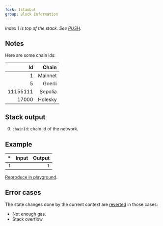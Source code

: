 ```yaml
---
fork: Istanbul
group: Block Information
---
```


*Index 1 is top of the stack. See [PUSH](/#60).*

## Notes

Here are some chain ids:

| Id | Chain |
|---:|------:|
| 1 | Mainnet |
| 5 | Goerli |
| 11155111 | Sepolia |
| 17000 | Holesky |

## Stack output

0. `chainId`: chain id of the network.

## Example

| * | Input | Output |
|--:|------:|-------:|
| `1` | | `1` |

[Reproduce in playground](/playground?unit=Wei&codeType=Mnemonic&code='CHAINID'_).

## Error cases

The state changes done by the current context are [reverted](#FD) in those cases:
- Not enough gas.
- Stack overflow.
